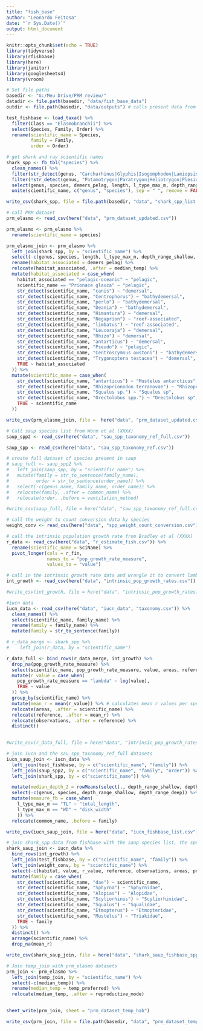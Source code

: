 ```yaml
---
title: "fish_base"
author: "Leonardo Feitosa"
date: "`r Sys.Date()`"
output: html_document
---
```


```r
knitr::opts_chunk$set(echo = TRUE)
library(tidyverse)
library(rfishbase)
library(here)
library(janitor)
library(googlesheets4)
library(vroom)

# Set file paths
basedir <- "G:/Meu Drive/PRM review/"
datadir <- file.path(basedir, "data/fish_base_data")
outdir <- file.path(basedir, "data/outputs") # calls present data from raster files
```

```r
test_fishbase <- load_taxa() %>% 
  filter(Class == "Elasmobranchii") %>% 
  select(Species, Family, Order) %>% 
  rename(scientific_name = Species,
         family = Family,
         order = Order)
```


```r
# get shark and ray scientific names
shark_spp <- fb_tbl("species") %>% 
  clean_names() %>% 
  filter(str_detect(genus, "Carcharhinus|Glyphis|Isogomphodon|Lamiopsis|Loxodon|Rhizoprionodon|Scoliodon|Triaenodon|Galeocerdo|Chaenogaleus|Hemigaleus|Hemipristis|Paragaleus|Leptocharias|Ctenacis|Eridacnis|Gollum|Proscyllium|Pseudotriakis|Apristurus|Asymbolus|Bythaelurus|Cephalurus|Figaro|Galeus|Halaelurus|Haploblepharus|Holohalaelurus|Parmaturus|Pentanchus|Atelomycterus|Aulohalaelurus|Cephaloscyllium|Poroderma|Schroederichthys|Scyliorhinus|Sphyrna|Furgaleus|Galeorhinus|Hemitriakis|Hypogaleus|Iago|Mustelus|Triakis|Scylliogaleus|Heterodontus|Hexanchus|Notorynchus|Chlamydoselachus|Carcharias|Carcharias|Carcharodon|Isurus|Lamna|Alopias|Cetorhinus|Megachasma|Mitsukurina|Odontaspis|Brachaelurus|inglymostoma|Nebrius|Chiloscyllium|Hemiscyllium|Orectolobus|Eucrossorhinus|Sutorectus|Cirrhoscyllium|Parascyllium|Rhincodon|Stegostoma|Pristiophorus|Pliotrema|Squatina|Squalus|Etmopterus|Centrophorus|Daenia|Dalatias|Euprotomicroides|Heteroscymnoides|Isistius|Mollisquama|Squaliolus|Echinorhinus|Aculeola|Centroscyllium|Centroscymnus|Scymnodalatias|Scymnodon|Somniosus|Cirrhigaleus|Oxynotus|Aetobatus|Bathytoshia|trygon|Dasyatis|Himantura|Hypanus|Maculabatis|Pastinachus|Pateobatis|Taeniura|Urogymnus|Gymnura|Aetomylaeus|Myliobatis|Manta|Mobula|Plesiobatis|Rhinoptera|Spinilophus|Urolophus|Urobatis|raja|batis|Springeria|Irolita|Sympterygia|Gurgesiella|Dipturus|Hongeo|Okamejei|Raja|Rajella|Glaucostegus|Platyrhin|Pristis|Anoxypristis|Acroteriobatus|Pseudobatos|Rhinobatos|Rhina|Rhynchobatus|Aptychotrema|Trygonorrhina|Zapteryx|Zanobatus|Hypnos|Benthobatis|Diplobatis|Discopyge|Narcine|Crassinarke|Electrolux|Heteronarce|Narke|Temera|Typhlonarke|Tetronarce|Torpedo")) %>%  
  filter(!str_detect(genus, "Potamotrygon|Paratrygon|Heliotrygon|Plesiotrygon|Glyphis")) %>%  # remove freshwater stingrays and sharks
  select(genus, species, demers_pelag, length, l_type_max_m, depth_range_shallow, depth_range_deep, demers_pelag) %>% 
  unite(scientific_name, c("genus", "species"), sep = " ", remove = FALSE)

write_csv(shark_spp, file = file.path(basedir, "data", "shark_spp_list.csv"), col_names = TRUE)

```



```r
# call PRM dataset
prm_elasmo <- read_csv(here("data", "prm_dataset_updated.csv"))

prm_elasmo <- prm_elasmo %>% 
  rename(scientific_name = species)

prm_elasmo_join <- prm_elasmo %>% 
  left_join(shark_spp, by = "scientific_name") %>% 
  select(-c(genus, species, length, l_type_max_m, depth_range_shallow, depth_range_deep, stock_code, spec_code, species_ref_no, fam_code, habitat_associated)) %>% 
  rename(habitat_associated = demers_pelag) %>% 
  relocate(habitat_associated, .after = median_temp) %>% 
  mutate(habitat_associated = case_when(
    habitat_associated == "pelagic-oceanic" ~ "pelagic",
    scientific_name == "Prionace glauca" ~ "pelagic",
    str_detect(scientific_name, "canis") ~ "demersal",
    str_detect(scientific_name, "Centrophorus") ~ "bathydemersal",
    str_detect(scientific_name, "perlo") ~ "bathydemersal",
    str_detect(scientific_name, "Deania") ~ "bathydemersal",
    str_detect(scientific_name, "Himantura") ~ "demersal",
    str_detect(scientific_name, "Negaprion") ~ "reef-associated",
    str_detect(scientific_name, "limbatus") ~ "reef-associated",
    str_detect(scientific_name, "Leucoraja") ~ "demersal",
    str_detect(scientific_name, "Rhizo") ~ "demersal",
    str_detect(scientific_name, "antarticus") ~ "demersal",
    str_detect(scientific_name, "Pseudo") ~ "pelagic",
    str_detect(scientific_name, "Centroscymnus owstoni") ~ "bathydemersal",
    str_detect(scientific_name, "Trygonoptera testacea") ~ "demersal",
    TRUE ~ habitat_associated
  )) %>% 
  mutate(scientific_name = case_when(
    str_detect(scientific_name, "antarticus") ~ "Mustelus antarcticus",
    str_detect(scientific_name, "Rhizoprionodon terranovae") ~ "Rhizoprionodon terraenovae",
    str_detect(scientific_name, "Squalus sp.") ~ "Squalus sp",
    str_detect(scientific_name, "Orectolobus spp.") ~ "Orectolobus sp",
    TRUE ~ scientific_name
  ))

write_csv(prm_elasmo_join, file =  here("data", "prm_dataset_updated.csv"), col_names = TRUE, na = "")

# Call saup species list from Worm et al (XXXX)
saup_spp2 <- read_csv(here("data", "sau_spp_taxonomy_ref_full.csv"))

saup_spp <- read_csv(here("data", "sau_spp_taxonomy_ref.csv"))

# create full dataset of species present in saup
# saup_full <- saup_spp2 %>% 
#   left_join(saup_spp, by = "scientific_name") %>% 
#   mutate(family = str_to_sentence(family_name),
#          order = str_to_sentence(order_name)) %>% 
#   select(-c(genus_name, family_name, order_name)) %>% 
#   relocate(family, .after = common_name) %>% 
#   relocate(order, .before = ventilation_method)

#write_csv(saup_full, file = here("data", "sau_spp_taxonomy_ref_full.csv"), col_names = TRUE, na = "")

# call the weight to count conversion data by species
weight_conv <- read_csv(here("data", "spp_weight_count_conversion.csv"))

# call the intrinsic population growth rate from Bradley et al (XXXX)
r_data <- read_csv(here("data", "r_estimate_fish.csv")) %>% 
  rename(scientific_name = SciName) %>% 
  pivot_longer(cols = r_fin,
               names_to = "pop_growth_rate_measure",
               values_to = "value")

# call in the intrinsic growth rate data and wrangle it to convert lambda to r
int_growth <- read_csv(here("data", "intrinsic_pop_growth_rates.csv"))  

#write_csv(int_growth, file = here("data", "intrinsic_pop_growth_rates.csv"), col_names = TRUE, na = "")

#iucn data
iucn_data <- read_csv(here("data", "iucn_data", "taxonomy.csv")) %>% 
  clean_names() %>% 
  select(scientific_name, family_name) %>% 
  rename(family = family_name) %>% 
  mutate(family = str_to_sentence(family))

# r_data_merge <- shark_spp %>% 
#    left_join(r_data, by = "scientific_name")

r_data_full <- bind_rows(r_data_merge, int_growth) %>% 
  drop_na(pop_growth_rate_measure) %>% 
  select(scientific_name, pop_growth_rate_measure, value, areas, reference, observations) %>% 
  mutate(r_value = case_when(
    pop_growth_rate_measure == "lambda" ~ log(value),
    TRUE ~ value
  )) %>% 
  group_by(scientific_name) %>% 
  mutate(mean_r = mean(r_value)) %>% # calculates mean r values per species because some species have different r values depending on method/sampling area
  relocate(areas, .after = scientific_name) %>% 
  relocate(reference, .after = mean_r) %>% 
  relocate(observations, .after = reference) %>%
  distinct()
   

#write_csv(r_data_full, file = here("data", "intrinsic_pop_growth_rates_full.csv"), col_names = TRUE, na = "")
```

```r
# join iucn and the sau_spp_taxonomy_ref_full datasets
iucn_saup_join <- iucn_data %>% 
  left_join(test_fishbase, by = c("scientific_name", "family")) %>% 
  left_join(saup_spp2, by = c("scientific_name", "family", "order")) %>% 
  left_join(shark_spp, by = c("scientific_name")) %>% 

  mutate(median_depth_2 = rowMeans(select(., depth_range_shallow, depth_range_deep))) %>% 
  select(-c(genus, species, depth_range_shallow, depth_range_deep)) %>% 
  mutate(measure_fb = case_when(
    l_type_max_m == "TL" ~ "total_length",
    l_type_max_m == "WD" ~ "disk_width"
    )) %>% 
  relocate(common_name, .before = family)

write_csv(iucn_saup_join, file = here("data", "iucn_fishbase_list.csv"), col_names = TRUE, na = "")
```



```r
# join shark_spp data from fishbase with the saup species list, the species specific weight to count conversion coefficients, and intrinsic population growth rates
shark_saup_join <- iucn_data %>% 
  bind_rows(int_growth) %>% 
  left_join(test_fishbase, by = c("scientific_name", "family")) %>%  
  left_join(weight_conv, by = "scientific_name") %>% 
  select(-c(habitat, value, r_value, reference, observations, areas, pop_growth_rate_measure)) 
  mutate(family = case_when(
    str_detect(scientific_name, "dae") ~ scientific_name,
    str_detect(scientific_name, "Sphyrna") ~ "Sphyrnidae",
    str_detect(scientific_name, "Alopias") ~ "Alopidae",
    str_detect(scientific_name, "Scyliorhinus") ~ "Scyliorhinidae",
    str_detect(scientific_name, "Squalus") ~ "Squalidae",
    str_detect(scientific_name, "Etmopterus") ~ "Etmopteridae",
    str_detect(scientific_name, "Mustelus") ~ "Triakidae",
    TRUE ~ family
  )) %>% 
  distinct() %>% 
  arrange(scientific_name) %>% 
  drop_na(mean_r)

write_csv(shark_saup_join, file = here("data", "shark_saup_fishbase_spp_list.csv"), col_names = TRUE)
```



```r
# Join temp_join with prm_elasmo datasets
prm_join <- prm_elasmo %>% 
  left_join(temp_join, by = "scientific_name") %>% 
  select(-c(median_temp)) %>% 
  rename(median_temp = temp_preferred) %>% 
  relocate(median_temp, .after = reproductive_mode) 

 
sheet_write(prm_join, sheet = "prm_dataset_temp_hab")

write_csv(prm_join, file = file.path(basedir, "data", "prm_dataset_temp_hab.csv"), col_names = TRUE)
```


